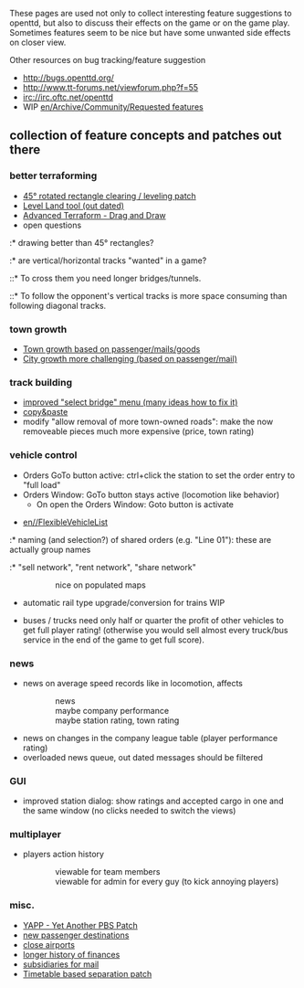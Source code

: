 These pages are used not only to collect interesting feature suggestions to openttd, but also to discuss their effects on the game or on the game play. Sometimes features seem to be nice but have some unwanted side effects on closer view.

Other resources on bug tracking/feature suggestion
* http://bugs.openttd.org/
* http://www.tt-forums.net/viewforum.php?f=55
* irc://irc.oftc.net/openttd
* WIP [[en/Archive/Community/Requested features]]


== collection of feature concepts and patches out there ==

=== better terraforming ===
* [http://www.tt-forums.net/viewtopic.php?f=33&t=19311 45° rotated rectangle clearing / leveling patch]
* [http://www.tt-forums.net/viewtopic.php?t=14264 Level Land tool (out dated)]
* [http://www.tt-forums.net/viewtopic.php?f=33&t=35627 Advanced Terraform - Drag and Draw]
* open questions
:* drawing better than 45° rectangles?
:* are vertical/horizontal tracks "wanted" in a game?
::* To cross them you need longer bridges/tunnels.
::* To follow the opponent's vertical tracks is more space consuming than following diagonal tracks.

=== town growth ===
* [http://www.tt-forums.net/viewtopic.php?f=33&t=37158 Town growth based on passenger/mails/goods]
* [http://www.tt-forums.net/viewtopic.php?f=33&t=21514 City growth more challenging (based on passenger/mail)]

=== track building ===
* [http://www.tt-forums.net/viewtopic.php?t=31765 improved "select bridge" menu (many ideas how to fix it)]
* [http://www.tt-forums.net/viewtopic.php?f=33&t=25037 copy&paste]
* modify "allow removal of more town-owned roads": make the now removeable pieces much more expensive (price, town rating)

=== vehicle control ===
* Orders GoTo button active: ctrl+click the station to set the order entry to "full load" {{en/Flyspray|1194}}
* Orders Window: GoTo button stays active (locomotion like behavior)
** On open the Orders Window: Goto button is activate

* [[en//FlexibleVehicleList]]
:* naming (and selection?) of shared orders (e.g. "Line 01"): these are actually group names
:* "sell network", "rent network", "share network"
::: nice on populated maps

* automatic rail type upgrade/conversion for trains WIP {{en/Flyspray|1859}} 

* buses / trucks need only half or quarter the profit of other vehicles to get full player rating! (otherwise you would sell almost every truck/bus service in the end of the game to get full score).

=== news ===

* news on average speed records like in locomotion, affects
::news
::maybe company performance
::maybe station rating, town rating

* news on changes in the company league table (player performance rating)
* overloaded news queue, out dated messages should be filtered

=== GUI ===

* improved station dialog: show ratings and accepted cargo in one and the same window (no clicks needed to switch the views)

=== multiplayer ===
* players action history
::viewable for team members
::viewable for admin for every guy (to kick annoying players)

=== misc. ===
* [http://www.tt-forums.net/viewtopic.php?f=33&t=36107 YAPP - Yet Another PBS Patch]
* [http://www.tt-forums.net/viewtopic.php?f=33&t=33501 new passenger destinations]
* [http://www.tt-forums.net/viewtopic.php?t=33418 close airports]
* [http://www.tt-forums.net/viewtopic.php?t=21079 longer history of finances]
* [http://bugs.openttd.org/task/954 subsidiaries for mail]
* [http://www.tt-forums.net/viewtopic.php?f=33&t=33524 Timetable based separation patch]